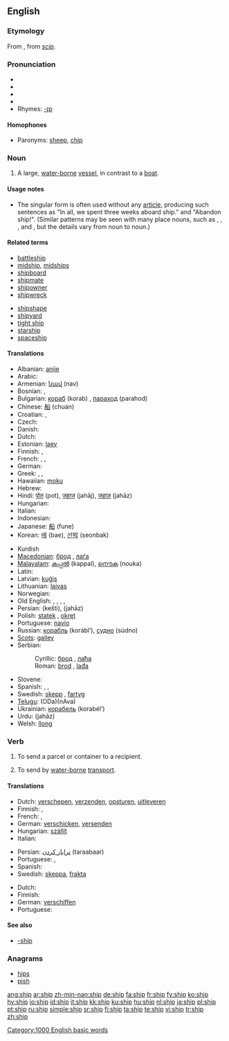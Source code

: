 {{see|-ship}}
{{wikipedia|dab=ship (disambiguation)|ship}}
==English==

{{rank|ex|mere|agreement|690|ship|third|evil|outside}}

===Etymology===
From {{ME.}}, from {{OE.}} ''[[scip]]''.

===Pronunciation===
* {{enPR|shĭp}}
* {{IPA|/ʃɪp/}}
* {{SAMPA|/SIp/}}
* {{audio|en-us-ship.ogg|Audio (US)}}
* Rhymes: [[Rhymes:English:-ɪp|-ɪp]]

====Homophones====
* Paronyms: [[sheep]], [[chip]]

===Noun===
{{wikipedia}}
{{en-noun}}

# A large, [[water-borne]] [[vessel]], in contrast to a [[boat]].

====Usage notes====
* The singular form {{term||ship}} is often used without any [[Appendix:Glossary#article|article]], producing such sentences as "In all, we spent three weeks aboard ship." and "Abandon ship!". (Similar patterns may be seen with many place nouns, such as {{term|camp}}, {{term|home}}, {{term|work}}, and {{term|school}}, but the details vary from noun to noun.)

====Related terms====
{{top2}}
* [[battleship]]
* [[midship]], [[midships]]
* [[shipboard]]
* [[shipmate]]
* [[shipowner]]
* [[shipwreck]]
{{mid2}}
* [[shipshape]]
* [[shipyard]]
* [[tight ship]]
* [[starship]]
* [[spaceship]]
{{bottom2}}

====Translations====
{{trans-top|large water vessel}}
* Albanian: [[anije]]
* Arabic: {{ARchar|[[سفينة]]}} {{IPAchar|(safína)}}
* Armenian: [[նավ]] (nav)
* Bosnian: {{t-|bs|brod|m}}, {{t-|bs|lađa|f}}
* Bulgarian: [[кораб]] (korab) {{m}}, [[параход]] (parahod) {{m}}
* Chinese: [[船]] (chuán)
* Croatian: {{t+|hr|brod|m}}, {{t-|hr|lađa|f}}
* Czech: {{t+|cs|loď|f}}
* Danish: {{t+|da|skib}}
* Dutch: {{t+|nl|schip|n}}
* Estonian: [[laev]]
* Finnish: {{t+|fi|laiva}}, {{t+|fi|alus}}
* French: {{t-|fr|vaisseau|m}}, {{t+|fr|bateau|f}}, {{t+|fr|navire|m}}
* German: {{t+|de|Schiff|n}}
* Greek: {{t|el|καράβι|n|sc=Grek|tr=karávi}}, {{t|el|πλοίο|n|sc=Grek|tr=plío}}, {{t|el|ναυς|f|sc=Grek|tr=nafs}} {{i|obsolete}}
* Hawaiian: [[moku]]
* Hebrew: {{t|he|אונייה|f|sc=Hebr|tr='oniyy&aacute;h}} {{i|in various spellings}}
* Hindi: [[पोत]] (pot), [[जहाज]] (jahāj), [[जहाज़]] (jahāz)
* Hungarian: {{t+|hu|hajó}}
* Italian: {{t+|it|nave|f}}
* Indonesian: {{t+|id|kapal|xs=Indonesian}}
* Japanese: [[船]] (fune)
* Korean: [[배]] (bae), [[선박]] (seonbak)
{{trans-mid}}
* Kurdish {{KUchar|[[پاپۆڕ]]}}
* [[Macedonian]]: [[брод]] {{m}}, [[лаѓа]] {{f}}
* [[Malayalam]]: [[കപ്പല്‍]] (kappal), [[നൌക]] (nouka)
* Latin: {{t+|la|navis|f}}
* Latvian: [[kuģis]] {{m}}
* Lithuanian: [[laivas]] {{m}}
* Norwegian: {{t-|no|skip|n}}
* Old English: {{t-|ang|scip|n|xs=Old English}}, {{t-|ang|ceol|m|alt=cēol|xs=Old English}}, {{t-|ang|bat|m|alt=bāt|xs=Old English}}, {{t-|ang|naca|m|xs=Old English}}, {{t-|ang|sundwudu|m|xs=Old English}}
* Persian: {{FAchar|[[كشتی]]}} (kešti), {{FAchar|[[جهاز]]}} (jahāz)
* Polish: [[statek]] {{m}}, [[okręt]] {{m}}
* Portuguese: [[navio]] {{m}}
* Russian: [[корабль]] {{m}} (korábl’), [[судно]] (súdno) {{n}}
* [[Scots]]: [[gailey]]
* Serbian:
*: Cyrillic: [[брод#Serbian|брод]] {{m}}, [[лађа#Serbian|лађа]] {{f}}
*: Roman: [[brod#Serbian|brod]] {{m}}, [[lađa#Serbian|lađa]] {{f}}
* Slovene: {{t+|sl|ladja|f}}
* Spanish: {{t+|es|barco|m}}, {{t+|es|buque|m}}, {{t+|es|nave|f}}
* Swedish: [[skepp]] {{n}}, [[fartyg]] {{n}}
* [[Telugu]]: {{t|te|ఓడ|sc=Telu}}(ODa){{t|te|నావ|sc=Telu}}(nAva)
* Ukrainian: [[корабель]] (korabél’) {{m}}
* Urdu: {{URchar|[[جهاز]]}} (jahāz)
* Welsh: [[llong]] {{f}}
{{trans-bottom}}

===Verb===
{{en-verb|ship|p|ed}}

# {{transitive}} To send a parcel or container to a recipient.
# {{transitive}} To send by [[water-borne]] [[transport]].

====Translations====
{{trans-top|send a parcel or container}}
* Dutch: [[verschepen]], [[verzenden]], [[opsturen]], [[uitleveren]]
* Finnish: {{t-|fi|toimittaa}}, {{t+|fi|lähettää}}
* French: {{t+|fr|poster}}, {{t+|fr|expédier}}
* German: [[verschicken]], [[versenden]]
* Hungarian: [[szállít]]
* Italian: {{t+|it|spedire}}
{{trans-mid}}
* Persian: [[ترابار كردن]] (taraabaar)
* Portuguese: {{t+|pt|mandar}}, {{t+|pt|enviar}}
* Spanish: {{t+|es|mandar}}
* Swedish: [[skeppa]], [[frakta]]
{{trans-bottom}}

{{trans-top|send by water-borne transport}}
* Dutch: {{t-|nl|verschepen}}
* Finnish: {{t-|fi|laivata}}
* German: [[verschiffen]]
* Portuguese: {{t+|pt|embarcar}}
{{trans-mid}}
{{trans-bottom}}

====See also====
* [[-ship]]

===Anagrams===
* [[hips]]
* [[pish]]

[[Category:1000 English basic words]]

[[ang:ship]]
[[ar:ship]]
[[zh-min-nan:ship]]
[[de:ship]]
[[fa:ship]]
[[fr:ship]]
[[fy:ship]]
[[ko:ship]]
[[hy:ship]]
[[io:ship]]
[[id:ship]]
[[it:ship]]
[[kk:ship]]
[[ku:ship]]
[[hu:ship]]
[[nl:ship]]
[[ja:ship]]
[[pl:ship]]
[[pt:ship]]
[[ru:ship]]
[[simple:ship]]
[[sr:ship]]
[[fi:ship]]
[[ta:ship]]
[[te:ship]]
[[vi:ship]]
[[tr:ship]]
[[zh:ship]]